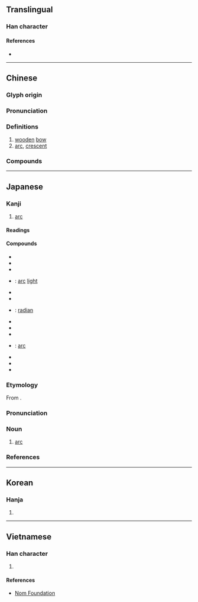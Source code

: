 {{character info}}
==Translingual==

===Han character===
{{Han char|rn=57|rad=弓|as=05|asj=06|sn=8|snj=9|four=12230|canj=NHVO|ids=⿰弓瓜}}

====References====
* {{Han ref|kx=0357.340|dkj=09757|dj=0674.160|hdz=20993.030|uh=5F27|ud=24359|bh=A9B7|bd=43447}}

----

==Chinese==
{{zh-forms}}

===Glyph origin===
{{Han etym}}

===Pronunciation===
{{zh-pron
|m=hú
|ma=y
|c=wu4
|h=pfs=
|md=
|mn=hô͘/twv:ô͘
|w=3hhu
|mc=y
|oc=y
|cat=n
}}

===Definitions===
{{zh-hanzi}}

# [[wooden]] [[bow]]
# [[arc]], [[crescent]]

===Compounds===
{{zh-der|括弧|弧放電|島弧|弧紋|弧光|弧菌|弧線|弧光譜|弧光燈|弧度|弧角|弧形|大括弧|圓弧|劣弧|弧帨齊輝|共軛弧|優弧|懸弧之慶|桑弧蓬矢|懸弧|桃弧棘矢|蝥弧|設弧|霍亂弧菌|反射弧}}

----

==Japanese==

===Kanji===
{{ja-kanji|grade=c|rs=弓05}}

# [[arc]]

====Readings====
{{ja-readings
|goon=ご
|kanon=こ
|kun=きゆみ-
}}

====Compounds====
{{der-top|Compounds}}
* {{ja-r|円弧|えんこ}}
* {{ja-r|括弧|かっこ}}
* {{ja-r|共役弧|きょうやくこ}}
* {{ja-r|弧光|ここう}}: [[arc]] [[light]]
* {{ja-r|弧状|こじょう}}
* {{ja-r|弧線|こせん}}
* {{ja-r|弧度|こど}}: [[radian]]
* {{ja-r|桑弧|そうこ}}
* {{ja-r|直弧文|ちょっこもん}}
* {{ja-r|島弧|とうこ}}
* {{ja-r|電弧|でんこ}}: [[arc]] {{gloss|electric discharge}}
* {{ja-r|優弧|ゆうこ}}
* {{ja-r|琉球弧|りゅうきゅうこ}}
* {{ja-r|劣弧|れっこ}}
{{der-bottom}}

===Etymology===
{{ja-kanjitab|こ|yomi=o}}
From {{der|ja|ltc|-|sort=こ}} {{m|zh|孤|tr=hu||arc}}.

===Pronunciation===
{{ja-pron|yomi=kanon|こ|acc=1|acc_ref=DJR,NHK}}

===Noun===
{{ja-noun|こ}}

# [[arc]]

===References===
<references/>

----

==Korean==

===Hanja===
{{ko-hanja|hangeul=[[호]]|eumhun=|mr=ho|y=ho}}

# {{rfdef|ko|sort=弓05}}

----

==Vietnamese==

===Han character===
{{vi-hantu|rs=弓05|hồ}}

# {{rfdef|vi|sort=弓05}}

====References====
* [http://nomfoundation.org/common/nom_details.php?codepoint=5f27 Nom Foundation]
